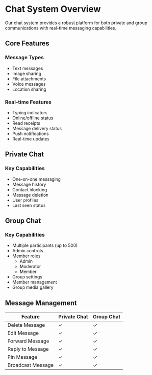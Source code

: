 # Chat System Overview

Our chat system provides a robust platform for both private and group communications with real-time messaging capabilities.

## Core Features

### Message Types
- Text messages
- Image sharing
- File attachments
- Voice messages
- Location sharing

### Real-time Features
- Typing indicators
- Online/offline status
- Read receipts
- Message delivery status
- Push notifications
- Real-time updates

## Private Chat

### Key Capabilities
- One-on-one messaging
- Message history
- Contact blocking
- Message deletion
- User profiles
- Last seen status


## Group Chat

### Key Capabilities
- Multiple participants (up to 500)
- Admin controls
- Member roles
  - Admin
  - Moderator
  - Member
- Group settings
- Member management
- Group media gallery


## Message Management

| Feature | Private Chat | Group Chat |
|---------|-------------|------------|
| Delete Message | ✓ | ✓ |
| Edit Message | ✓ | ✓ |
| Forward Message | ✓ | ✓ |
| Reply to Message | ✓ | ✓ |
| Pin Message | ✓ | ✓ |
| Broadcast Message | ✓ | ✓ |